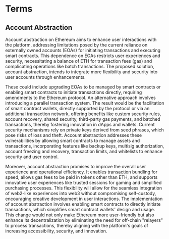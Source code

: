 # Terms

## Account Abstraction

Account abstraction on Ethereum aims to enhance user interactions with the platform, addressing limitations posed by the current reliance on externally owned accounts (EOAs) for initiating transactions and executing smart contracts.
This dependence on EOAs restricts user experiences and security, necessitating a balance of ETH for transaction fees (gas) and complicating operations like batch transactions.
The proposed solution, account abstraction, intends to integrate more flexibility and security into user accounts through enhancements.

These could include upgrading EOAs to be managed by smart contracts or enabling smart contracts to initiate transactions directly, requiring amendments to the Ethereum protocol.
An alternative approach involves introducing a parallel transaction system. The result would be the facilitation of smart contract wallets, directly supported by the protocol or via an additional transaction network, offering benefits like custom security rules, account recovery, shared security, third-party gas payments, and batched transactions, thereby fostering innovation in dApps and wallets. Current security mechanisms rely on private keys derived from seed phrases, which pose risks of loss and theft.
Account abstraction addresses these vulnerabilities by allowing smart contracts to manage assets and transactions, incorporating features like backup keys, multisig authorization, account freezing and recovery, transaction limits, and whitelists to enhance security and user control.

Moreover, account abstraction promises to improve the overall user experience and operational efficiency. It enables transaction bundling for speed, allows gas fees to be paid in tokens other than ETH, and supports innovative user experiences like trusted sessions for gaming and simplified purchasing processes. This flexibility will allow for the seamless integration of web2-like experiences into web3 without compromising self-custody, encouraging creative development in user interactions.
The implementation of account abstraction involves enabling smart contracts to directly initiate transactions, which simplifies smart contract wallets' design and usage.
This change would not only make Ethereum more user-friendly but also enhance its decentralization by eliminating the need for off-chain "relayers" to process transactions, thereby aligning with the platform's goals of increasing accessibility, security, and innovation.

